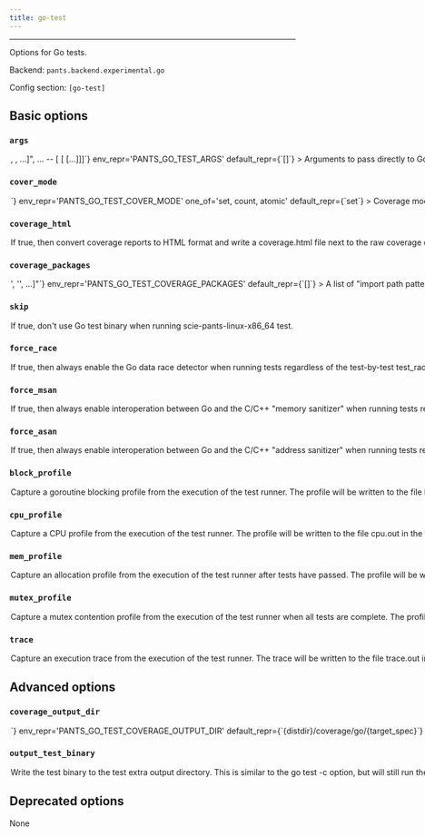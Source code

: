 ```yaml
---
title: go-test
---
```



---

Options for Go tests.

Backend: <span className="color--primary">`pants.backend.experimental.go`</span>

Config section: <span className="color--primary">`[go-test]`</span>

<span className={styles.options}>

## Basic options

### `args`

<Option
  cli_repr={`--go-test-args="[<shell_str>, <shell_str>, ...]", ... -- [<shell_str> [<shell_str> [...]]]`}
  env_repr='PANTS_GO_TEST_ARGS'
  default_repr={`[]`}
>

Arguments to pass directly to Go test binary, e.g. `--go-test-args='-run TestFoo -v'`.

Known Go test options will be transformed into the form expected by the test binary, e.g. `-v` becomes `-test.v`. Run `go help testflag` from the Go SDK to learn more about the options supported by Go test binaries.

</Option>

### `cover_mode`

<Option
  cli_repr={`--go-test-cover-mode=<GoCoverMode>`}
  env_repr='PANTS_GO_TEST_COVER_MODE'
  one_of='set, count, atomic'
  default_repr={`set`}
>

Coverage mode to use when running Go tests with coverage analysis enabled via `--test-use-coverage`. Valid values are `set`, `count`, and `atomic`:

- `set`: bool: does this statement run?
- `count`: int: how many times does this statement run?
- `atomic`: int: count, but correct in multithreaded tests; significantly more expensive.

</Option>

### `coverage_html`

<Option
  cli_repr={`--[no-]go-test-coverage-html`}
  env_repr='PANTS_GO_TEST_COVERAGE_HTML'
  default_repr={`True`}
>

If true, then convert coverage reports to HTML format and write a `coverage.html` file next to the raw coverage data.

</Option>

### `coverage_packages`

<Option
  cli_repr={`--go-test-coverage-packages="['<str>', '<str>', ...]"`}
  env_repr='PANTS_GO_TEST_COVERAGE_PACKAGES'
  default_repr={`[]`}
>

A list of &quot;import path patterns&quot; for determining which import paths will be instrumented for code coverage.

From `go help packages`:

An import path is a pattern if it includes one or more &quot;...&quot; wildcards, each of which can match any string, including the empty string and strings containing slashes. Such a pattern expands to all package directories found in the GOPATH trees with names matching the patterns.

To make common patterns more convenient, there are two special cases. First, /... at the end of the pattern can match an empty string, so that net/... matches both net and packages in its subdirectories, like net/http. Second, any slash-separated pattern element containing a wildcard never participates in a match of the &quot;vendor&quot; element in the path of a vendored package, so that ./... does not match packages in subdirectories of ./vendor or ./mycode/vendor, but ./vendor/... and ./mycode/vendor/... do. Note, however, that a directory named vendor that itself contains code is not a vendored package: cmd/vendor would be a command named vendor, and the pattern cmd/... matches it. See golang.org/s/go15vendor for more about vendoring.

This option is similar to the `go test -coverpkg` option, but without support currently for reserved import path patterns like `std` and `all`.

</Option>

### `skip`

<Option
  cli_repr={`--[no-]go-test-skip`}
  env_repr='PANTS_GO_TEST_SKIP'
  default_repr={`False`}
>

If true, don&#x27;t use Go test binary when running `scie-pants-linux-x86_64 test`.

</Option>

### `force_race`

<Option
  cli_repr={`--[no-]go-test-force-race`}
  env_repr='PANTS_GO_TEST_FORCE_RACE'
  default_repr={`False`}
>

If true, then always enable the Go data race detector when running tests regardless of the test-by-test `test_race` field on the relevant `go_package` target.

See https://go.dev/doc/articles/race_detector for additional information about the Go data race detector.

</Option>

### `force_msan`

<Option
  cli_repr={`--[no-]go-test-force-msan`}
  env_repr='PANTS_GO_TEST_FORCE_MSAN'
  default_repr={`False`}
>

If true, then always enable interoperation between Go and the C/C++ &quot;memory sanitizer&quot; when running tests regardless of the test-by-test `msan` field on the relevant `go_package` target.

See https://github.com/google/sanitizers/wiki/MemorySanitizer for additional information about the C/C++ memory sanitizer.

</Option>

### `force_asan`

<Option
  cli_repr={`--[no-]go-test-force-asan`}
  env_repr='PANTS_GO_TEST_FORCE_ASAN'
  default_repr={`False`}
>

If true, then always enable interoperation between Go and the C/C++ &quot;address sanitizer&quot; when running tests regardless of the test-by-test `asan` field on the relevant `go_package` target.

See https://github.com/google/sanitizers/wiki/AddressSanitizer for additional information about the C/C++ address sanitizer.

</Option>

### `block_profile`

<Option
  cli_repr={`--[no-]go-test-block-profile`}
  env_repr='PANTS_GO_TEST_BLOCK_PROFILE'
  default_repr={`False`}
>

Capture a goroutine blocking profile from the execution of the test runner. The profile will be written to the file `block.out` in the test extra output directory. The test binary will also be written to the test extra output directory.

</Option>

### `cpu_profile`

<Option
  cli_repr={`--[no-]go-test-cpu-profile`}
  env_repr='PANTS_GO_TEST_CPU_PROFILE'
  default_repr={`False`}
>

Capture a CPU profile from the execution of the test runner. The profile will be written to the file `cpu.out` in the test extra output directory. The test binary will also be written to the test extra output directory.

</Option>

### `mem_profile`

<Option
  cli_repr={`--[no-]go-test-mem-profile`}
  env_repr='PANTS_GO_TEST_MEM_PROFILE'
  default_repr={`False`}
>

Capture an allocation profile from the execution of the test runner after tests have passed. The profile will be written to the file `mem.out` in the test extra output directory. The test binary will also be written to the test extra output directory.

</Option>

### `mutex_profile`

<Option
  cli_repr={`--[no-]go-test-mutex-profile`}
  env_repr='PANTS_GO_TEST_MUTEX_PROFILE'
  default_repr={`False`}
>

Capture a mutex contention profile from the execution of the test runner when all tests are complete. The profile will be written to the file `mutex.out` in the test extra output directory. The test binary will also be written to the test extra output directory.

</Option>

### `trace`

<Option
  cli_repr={`--[no-]go-test-trace`}
  env_repr='PANTS_GO_TEST_TRACE'
  default_repr={`False`}
>

Capture an execution trace from the execution of the test runner. The trace will be written to the file `trace.out` in the test extra output directory.

</Option>

## Advanced options

### `coverage_output_dir`

<Option
  cli_repr={`--go-test-coverage-output-dir=<str>`}
  env_repr='PANTS_GO_TEST_COVERAGE_OUTPUT_DIR'
  default_repr={`{distdir}/coverage/go/{target_spec}`}
>

Path to write the Go coverage reports to. Must be relative to the build root.

Replacements:

- `{distdir}` is replaced with the Pants `distdir`.
- `{target_spec}` is replaced with the address of the applicable `go_package` target with `/`
  characters replaced with dots (`.`).
- `{import_path}` is replaced with the applicable package&#x27;s import path. Subdirectories will be made
  for any path components separated by `/` characters.
- `{import_path_escaped}` is replaced with the applicable package&#x27;s import path but with
  slashes converted to underscores. This is deprecated and only exists to support behavior from
  earlier versions.

</Option>

### `output_test_binary`

<Option
  cli_repr={`--[no-]go-test-output-test-binary`}
  env_repr='PANTS_GO_TEST_OUTPUT_TEST_BINARY'
  default_repr={`False`}
>

Write the test binary to the test extra output directory.

This is similar to the `go test -c` option, but will still run the underlying test.

</Option>

## Deprecated options

None

</span>
